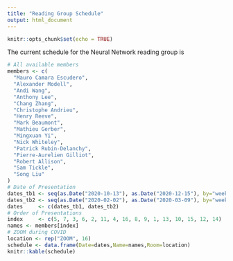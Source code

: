 ```yaml
---
title: "Reading Group Schedule"
output: html_document
---
```


```r
knitr::opts_chunk$set(echo = TRUE)
```

The current schedule for the Neural Network reading group is


```r
# All available members
members <- c(
  "Mauro Camara Escudero", 
  "Alexander Modell", 
  "Andi Wang", 
  "Anthony Lee", 
  "Chang Zhang", 
  "Christophe Andrieu", 
  "Henry Reeve", 
  "Mark Beaumont", 
  "Mathieu Gerber", 
  "Mingxuan Yi", 
  "Nick Whiteley", 
  "Patrick Rubin-Delanchy", 
  "Pierre-Aurelien Gilliot", 
  "Robert Allison",
  "Sam Tickle", 
  "Song Liu"
)
# Date of Presentation
dates_tb1 <- seq(as.Date("2020-10-13"), as.Date("2020-12-15"), by="weeks")
dates_tb2 <- seq(as.Date("2020-02-02"), as.Date("2020-03-09"), by="weeks")
dates     <- c(dates_tb1, dates_tb2)
# Order of Presentations
index     <- c(5, 7, 3, 6, 2, 11, 4, 16, 8, 9, 1, 13, 10, 15, 12, 14)
names <- members[index]
# ZOOM during COVID
location <- rep("ZOOM", 16)
schedule <- data.frame(Date=dates,Name=names,Room=location)
knitr::kable(schedule)
```



<!-- <style> -->
<!-- table, th, td { -->
<!--   border: 1px solid black; -->
<!--   border-collapse: collapse; -->
<!-- } -->
<!-- th, td { -->
<!--   padding: 15px; -->
<!-- } -->
<!-- </style> -->

<!-- <table> -->
<!--   <tr> -->
<!--     <th>Date</th> -->
<!--     <th>Name</th> -->
<!--   </tr> -->
<!--   <tr> -->
<!--     <td>17th December</td> -->
<!--     <td>Anthony Lee</td> -->
<!--   </tr> -->
<!--   <tr> -->
<!--     <td>14th January</td> -->
<!--     <td>Song Liu</td> -->
<!--   </tr> -->
<!--   <tr> -->
<!--     <td>21st January</td> -->
<!--     <td>Mark Beaumont</td> -->
<!--   </tr> -->
<!--   <tr> -->
<!--     <td>28th January</td> -->
<!--     <td>Mauro Camara Escudero</td> -->
<!--   </tr> -->
<!--   <tr> -->
<!--     <td>4th February</td> -->
<!--     <td>Patrick Rubin-Delanchy</td> -->
<!--   </tr> -->
<!--   <tr> -->
<!--     <td>11th February</td> -->
<!--     <td>Andi Wang</td> -->
<!--   </tr> -->
<!--   <tr> -->
<!--     <td>18th February</td> -->
<!--     <td>Mathieu Gerber</td> -->
<!--   </tr> -->
<!--   <tr> -->
<!--     <td>25th February</td> -->
<!--     <td>Nick Whiteley</td> -->
<!--   </tr> -->
<!-- </table> -->


